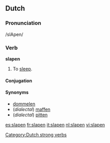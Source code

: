 ==Dutch==

===Pronunciation===
/slApen/

===Verb===
'''slapen'''
# To [[sleep]].

====Conjugation====
{{nl-verb|slaap|slaapt|sliep|sliepen|hebben|geslapen|slape}}
[[Category:Dutch strong verbs]]

====Synonyms====
* [[dommelen]]
* (''dialectal'') [[maffen]]
* (''dialectal'') [[pitten]]

[[es:slapen]]
[[fr:slapen]]
[[it:slapen]]
[[nl:slapen]]
[[vi:slapen]]